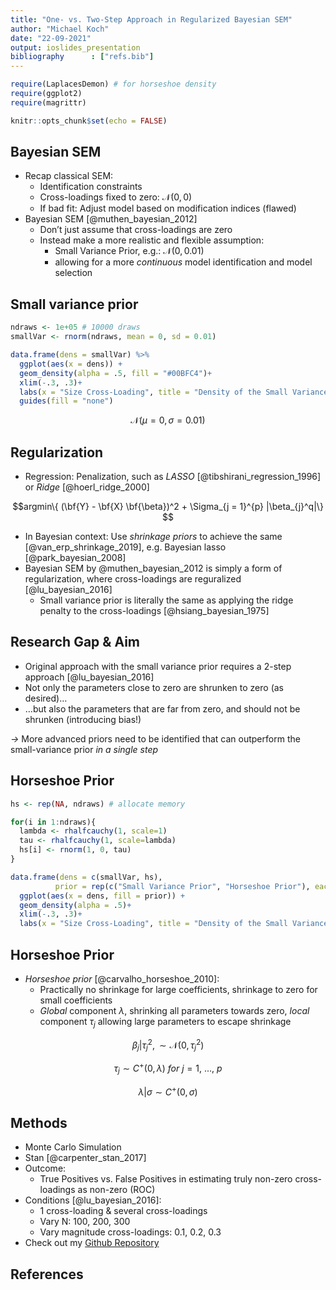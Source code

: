```yaml
---
title: "One- vs. Two-Step Approach in Regularized Bayesian SEM"
author: "Michael Koch"
date: "22-09-2021"
output: ioslides_presentation
bibliography      : ["refs.bib"]
---
```



```r
require(LaplacesDemon) # for horseshoe density 
require(ggplot2)
require(magrittr)
```

```r
knitr::opts_chunk$set(echo = FALSE)
```

## Bayesian SEM

- Recap classical SEM: 
  - Identification constraints
  - Cross-loadings fixed to zero: $\mathcal{N}(0, 0)$
  - If bad fit: Adjust model based on modification indices (flawed)
* Bayesian SEM [@muthen_bayesian_2012]
  + Don't just assume that cross-loadings are zero
  + Instead make a more realistic and flexible assumption:
    - Small Variance Prior, e.g.: $\mathcal{N}(0, 0.01)$
    - allowing for a more *continuous* model identification and model selection
    
    
## Small variance prior

```r
ndraws <- 1e+05 # 10000 draws
smallVar <- rnorm(ndraws, mean = 0, sd = 0.01)

data.frame(dens = smallVar) %>% 
  ggplot(aes(x = dens)) + 
  geom_density(alpha = .5, fill = "#00BFC4")+
  xlim(-.3, .3)+
  labs(x = "Size Cross-Loading", title = "Density of the Small Variance Prior")+
  guides(fill = "none")
```

$$\mathcal{N}(\mu = 0,   \sigma = 0.01)$$

## Regularization 

- Regression: Penalization, such as *LASSO* [@tibshirani_regression_1996] or *Ridge* [@hoerl_ridge_2000]

$$argmin\{ (\bf{Y} - \bf{X} \bf{\beta})^2 + \Sigma_{j = 1}^{p} |\beta_{j}^q|\} $$

- In Bayesian context: Use *shrinkage priors* to achieve the same [@van_erp_shrinkage_2019], e.g. Bayesian lasso [@park_bayesian_2008] 
-  Bayesian SEM by @muthen_bayesian_2012 is simply a form of regularization, where cross-loadings are reguralized [@lu_bayesian_2016]
    - Small variance prior is literally the same as applying the ridge penalty to the cross-loadings [@hsiang_bayesian_1975]

## Research Gap & Aim 

- Original approach with the small variance prior requires a 2-step approach [@lu_bayesian_2016]
- Not only the parameters close to zero are shrunken to zero (as desired)...
- ...but also the parameters that are far from zero, and should not be shrunken (introducing bias!)
  
*&#8594;* More advanced priors need to be identified that can outperform the small-variance prior *in a single step*

## Horseshoe Prior

```r

hs <- rep(NA, ndraws) # allocate memory

for(i in 1:ndraws){
  lambda <- rhalfcauchy(1, scale=1)
  tau <- rhalfcauchy(1, scale=lambda)
  hs[i] <- rnorm(1, 0, tau)
}

data.frame(dens = c(smallVar, hs), 
          prior = rep(c("Small Variance Prior", "Horseshoe Prior"), each = 1e+05)) %>% 
  ggplot(aes(x = dens, fill = prior)) + 
  geom_density(alpha = .5)+
  xlim(-.3, .3)+
  labs(x = "Size Cross-Loading", title = "Density of the Small Variance and the Horseshoe Prior")

```


## Horseshoe Prior

- *Horseshoe prior* [@carvalho_horseshoe_2010]: 
  - Practically no shrinkage for large coefficients, shrinkage to zero for small coefficients
  - *Global* component $\lambda$, shrinking all parameters towards zero, *local* component $\tau_j$ allowing large parameters to escape shrinkage


$$\beta_j | \tau^2_j, \sim \mathcal{N}(0, \tau^2_j )$$

$$\tau_j \sim C^+(0, \lambda) \ for \ j = 1, \ ..., \ p$$ 

$$\lambda| \sigma \sim C^+(0, \sigma)$$




## Methods

- Monte Carlo Simulation
- Stan [@carpenter_stan_2017]
- Outcome:
  - True Positives vs. False Positives in estimating truly non-zero cross-loadings as non-zero (ROC)
- Conditions [@lu_bayesian_2016]:
    - 1 cross-loading & several cross-loadings
    - Vary N: 100, 200, 300
    - Vary magnitude cross-loadings: 0.1, 0.2, 0.3
- Check out my [Github Repository](https://github.com/JMBKoch/1vs2StepBayesianRegularizedSEM)

<style>
slides > slide { overflow: scroll; }
slides > slide:not(.nobackground):after {
  content: '';
}
</style>

## References